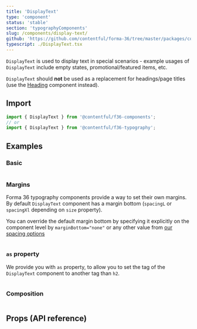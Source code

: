```yaml
---
title: 'DisplayText'
type: 'component'
status: 'stable'
section: 'typographyComponents'
slug: /components/display-text/
github: 'https://github.com/contentful/forma-36/tree/master/packages/components/typography/src'
typescript: ./DisplayText.tsx
---
```


`DisplayText` is used to display text in special scenarios - example usages of `DisplayText` include empty states, promotional/featured items, etc.

`DisplayText` should **not** be used as a replacement for headings/page titles (use the [Heading](../components/heading) component instead).

## Import

```js static=true
import { DisplayText } from '@contentful/f36-components';
// or
import { DisplayText } from '@contentful/f36-typography';
```

## Examples

### Basic

```jsx file=../../examples/DisplayTextExample.tsx

```

### Margins

Forma 36 typography components provide a way to set their own margins. By default `DisplayText` component has a margin bottom (`spacingL` or `spacingXl` depending on `size` property).

You can override the default margin bottom by specifying it explicitly on the component level by `marginBottom="none"` or any other value from [our spacing options](/tokens/spacing)

```jsx file=../../examples/DisplayTextMarginsExample.tsx

```

### `as` property

We provide you with `as` property, to allow you to set the tag of the `DisplayText` component to another tag than `h2`.

```jsx file=../../examples/DisplayTextTagExample.tsx

```

### Composition

```jsx file=../../examples/DisplayTextCompositionExample.tsx

```

## Props (API reference)

<PropsTable of="DisplayText" />
